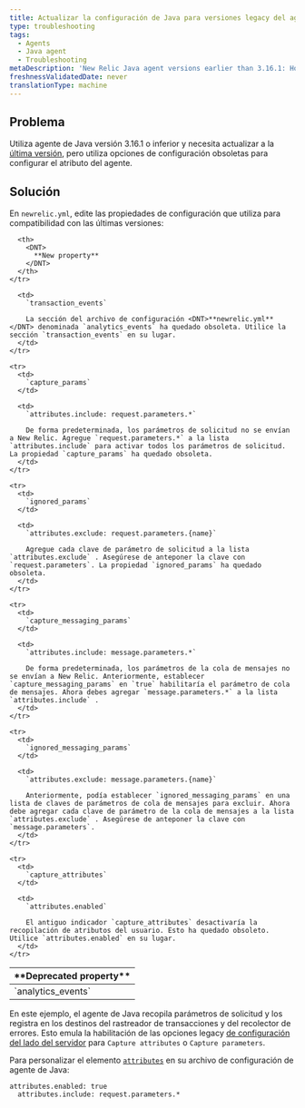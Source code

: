 ```yaml
---
title: Actualizar la configuración de Java para versiones legacy del agente
type: troubleshooting
tags:
  - Agents
  - Java agent
  - Troubleshooting
metaDescription: 'New Relic Java agent versions earlier than 3.16.1: How to update your newrelic.yml file to the latest version of agent attribute configuration.'
freshnessValidatedDate: never
translationType: machine
---
```


## Problema

Utiliza agente de Java versión 3.16.1 o inferior y necesita actualizar a la [última versión](/docs/release-notes/agent-release-notes/java-release-notes), pero utiliza opciones de configuración obsoletas para configurar el atributo del agente.

## Solución

En `newrelic.yml`, edite las propiedades de configuración que utiliza para compatibilidad con las últimas versiones:

<table>
  <thead>
    <tr>
      <th width={200}>
        <DNT>
          **Deprecated property**
        </DNT>
      </th>

      <th>
        <DNT>
          **New property**
        </DNT>
      </th>
    </tr>
  </thead>

  <tbody>
    <tr>
      <td>
        `analytics_events`
      </td>

      <td>
        `transaction_events`

        La sección del archivo de configuración <DNT>**newrelic.yml**</DNT> denominada `analytics_events` ha quedado obsoleta. Utilice la sección `transaction_events` en su lugar.
      </td>
    </tr>

    <tr>
      <td>
        `capture_params`
      </td>

      <td>
        `attributes.include: request.parameters.*`

        De forma predeterminada, los parámetros de solicitud no se envían a New Relic. Agregue `request.parameters.*` a la lista `attributes.include` para activar todos los parámetros de solicitud. La propiedad `capture_params` ha quedado obsoleta.
      </td>
    </tr>

    <tr>
      <td>
        `ignored_params`
      </td>

      <td>
        `attributes.exclude: request.parameters.{name}`

        Agregue cada clave de parámetro de solicitud a la lista `attributes.exclude` . Asegúrese de anteponer la clave con `request.parameters`. La propiedad `ignored_params` ha quedado obsoleta.
      </td>
    </tr>

    <tr>
      <td>
        `capture_messaging_params`
      </td>

      <td>
        `attributes.include: message.parameters.*`

        De forma predeterminada, los parámetros de la cola de mensajes no se envían a New Relic. Anteriormente, establecer `capture_messaging_params` en `true` habilitaría el parámetro de cola de mensajes. Ahora debes agregar `message.parameters.*` a la lista `attributes.include` .
      </td>
    </tr>

    <tr>
      <td>
        `ignored_messaging_params`
      </td>

      <td>
        `attributes.exclude: message.parameters.{name}`

        Anteriormente, podía establecer `ignored_messaging_params` en una lista de claves de parámetros de cola de mensajes para excluir. Ahora debe agregar cada clave de parámetro de la cola de mensajes a la lista `attributes.exclude` . Asegúrese de anteponer la clave con `message.parameters`.
      </td>
    </tr>

    <tr>
      <td>
        `capture_attributes`
      </td>

      <td>
        `attributes.enabled`

        El antiguo indicador `capture_attributes` desactivaría la recopilación de atributos del usuario. Esto ha quedado obsoleto. Utilice `attributes.enabled` en su lugar.
      </td>
    </tr>
  </tbody>
</table>

En este ejemplo, el agente de Java recopila parámetros de solicitud y los registra en los destinos del rastreador de transacciones y del recolector de errores. Esto emula la habilitación de las opciones legacy [de configuración del lado del servidor](/docs/agents/manage-apm-agents/configuration/server-side-agent-configuration) para `Capture attributes` o `Capture parameters`.

Para personalizar el elemento [`attributes`](/docs/agents/java-agent/configuration/java-agent-configuration-config-file#attributes) en su archivo de configuración de agente de Java:

```
attributes.enabled: true
  attributes.include: request.parameters.*
```